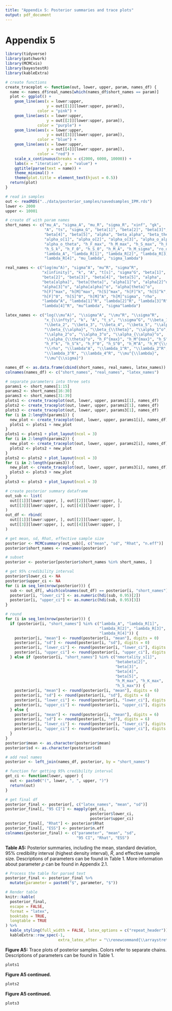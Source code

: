 ```yaml
---
title: "Appendix 5: Posterior summaries and trace plots"
output: pdf_document
---
```

# Appendix 5
```r
library(tidyverse)
library(patchwork)
library(MCMCvis)
library(bayestestR)
library(kableExtra)
```

```r
# create functions
create_traceplot <- function(out, lower, upper, param, names_df) {
  name <- names_df$real_names[which(names_df$short_names == param)]
  plot <- ggplot() +
    geom_line(aes(x = lower:upper,
                  y = out[[1]][lower:upper, param]),
              color = "pink") +
    geom_line(aes(x = lower:upper,
                  y = out[[2]][lower:upper, param]),
              color = "purple") +
    geom_line(aes(x = lower:upper,
                  y = out[[3]][lower:upper, param]),
              color = "blue") +
    geom_line(aes(x = lower:upper,
                  y = out[[4]][lower:upper, param]),
              color = "red") +
    scale_x_continuous(breaks = c(2000, 6000, 10000)) +
    labs(x = "iteration", y = "value") +
    ggtitle(parse(text = name)) +
    theme_minimal() +
    theme(plot.title = element_text(hjust = 0.5))
  return(plot)
}
```

```r
# read in samples
out <- readRDS("../data/posterior_samples/savedsamples_IPM.rds")
lower <- 2000
upper <- 10001
```

```r
# create df with param names
short_names <- c("mu_A", "sigma_A", "mu_R", "sigma_R", "xinf", "gk", 
                 "A", "ts", "sigma_G", "beta[1]", "beta[2]", "beta[3]", 
                 "beta[4]", "beta[5]", "alpha", "beta_alpha", "beta_theta", 
                 "alpha_o[1]", "alpha_o[2]", "alpha_o[3]", "alpha_o_alpha", 
                 "alpha_o_theta", "h_F_max", "h_M_max", "h_S_max", "h_F_k", 
                 "h_S_k", "h_F_0", "h_S_0", "h_M_A", "h_M_sigma", "ro_dir", 
                 "lambda_A", "lambda_R[1]", "lambda_R[2]", "lambda_R[3]",
                 "lambda_R[4]", "mu_lambda", "sigma_lambda")

real_names <- c("log(mu^A)", "sigma^A", "mu^R", "sigma^R",
                "x[infinity]", "k", "A", "t[s]", "sigma^G", "beta[1]",
                "beta[2]", "beta[3]", "beta[4]", "beta[5]", "alpha",
                "beta[alpha]", "beta[theta]", "alpha[1]^o", "alpha[2]^o",
                "alpha[3]^o", "alpha[alpha]^o", "alpha[theta]^o",
                "h[F]^max", "h[M]^max", "h[S]^max", "h[F]^k", "h[S]^k",
                "h[F]^0", "h[S]^0", "h[M]^A", "h[M]^sigma", "rho",
                "lambda^A", "lambda[1]^R", "lambda[2]^R", "lambda[3]^R",
                "lambda[4]^R", "mu^lambda", "sigma^lambda")

latex_names <- c("log(\\mu^A)", "\\sigma^A", "\\mu^R", "\\sigma^R",
                 "x_{\\infty}", "k", "A", "t_s", "\\sigma^G", "\\beta_1",
                 "\\beta_2", "\\beta_3", "\\beta_4", "\\beta_5", "\\alpha",
                 "\\beta_{\\alpha}", "\\beta_{\\theta}", "\\alpha_1^o",
                 "\\alpha_2^o", "\\alpha_3^o", "\\alpha_{\\alpha}^o",
                 "\\alpha_{\\theta}^o", "h_F^{max}", "h_M^{max}", "h_S^{max}",
                 "h_F^k", "h_S^k", "h_F^0", "h_S^0", "h_M^A", "h_M^{\\sigma}",
                 "\\rho", "\\lambda^A", "\\lambda_1^R", "\\lambda_2^R",
                 "\\lambda_3^R", "\\lambda_4^R", "\\mu^{\\lambda}",
                 "\\mu^{\\sigma}")

names_df <- as.data.frame(cbind(short_names, real_names, latex_names))
colnames(names_df) <- c("short_names", "real_names", "latex_names")
```

```r
# separate parameters into three sets
params1 <- short_names[1:15]
params2 <- short_names[16:30]
params3 <- short_names[31:39]
plots1 <- create_traceplot(out, lower, upper, params1[1], names_df)
plots2 <- create_traceplot(out, lower, upper, params2[1], names_df)
plots3 <- create_traceplot(out, lower, upper, params3[1], names_df)
for (i in 2:length(params1)) {
  new_plot <- create_traceplot(out, lower, upper, params1[i], names_df)
  plots1 <- plots1 + new_plot
}
plots1 <- plots1 + plot_layout(ncol = 3)
for (i in 2:length(params2)) {
  new_plot <- create_traceplot(out, lower, upper, params2[i], names_df)
  plots2 <- plots2 + new_plot
}
plots2 <- plots2 + plot_layout(ncol = 3)
for (i in 2:length(params3)) {
  new_plot <- create_traceplot(out, lower, upper, params3[i], names_df)
  plots3 <- plots3 + new_plot
}
plots3 <- plots3 + plot_layout(ncol = 3)
```

```r
# create posterior summary dataframe
out_sub <- list(
  out[[1]][lower:upper, ], out[[2]][lower:upper, ],
  out[[3]][lower:upper, ], out[[4]][lower:upper, ]
)
out_df <- rbind(
  out[[1]][lower:upper, ], out[[2]][lower:upper, ],
  out[[3]][lower:upper, ], out[[4]][lower:upper, ]
)

# get mean, sd, Rhat, effective sample size
posterior <- MCMCsummary(out_sub)[, c("mean", "sd", "Rhat", "n.eff")]
posterior$short_names <- rownames(posterior)

# subset
posterior <- posterior[posterior$short_names %in% short_names, ]

# get 95% credibility interval
posterior$lower_ci <- NA
posterior$upper_ci <- NA
for (i in seq_len(nrow(posterior))) {
  sub <- out_df[, which(colnames(out_df) == posterior[i, "short_names"])]
  posterior[i, "lower_ci"] <- as.numeric(hdi(sub, 0.95)[2])
  posterior[i, "upper_ci"] <- as.numeric(hdi(sub, 0.95)[3])
}

# round
for (i in seq_len(nrow(posterior))) {
  if (posterior[i, "short_names"] %in% c("lambda_A", "lambda_R[1]",
                                         "lambda_R[2]", "lambda_R[3]",
                                         "lambda_R[4]")) {
    posterior[i, "mean"] <- round(posterior[i, "mean"], digits = 0)
    posterior[i, "sd"] <- round(posterior[i, "sd"], digits = 0)
    posterior[i, "lower_ci"] <- round(posterior[i, "lower_ci"], digits = 0)
    posterior[i, "upper_ci"] <- round(posterior[i, "upper_ci"], digits = 0)
  } else if (posterior[i, "short_names"] %in% c("nmortality_s[1]",
                                                "betabeta[2]",
                                                "beta[3]",
                                                "beta[4]",
                                                "beta[5]",
                                                "h_M_max", "h_K_max",
                                                "h_S_max")) {
    posterior[i, "mean"] <- round(posterior[i, "mean"], digits = 6)
    posterior[i, "sd"] <- round(posterior[i, "sd"], digits = 6)
    posterior[i, "lower_ci"] <- round(posterior[i, "lower_ci"], digits = 6)
    posterior[i, "upper_ci"] <- round(posterior[i, "upper_ci"], digits = 6)
  } else {
    posterior[i, "mean"] <- round(posterior[i, "mean"], digits = 6)
    posterior[i, "sd"] <- round(posterior[i, "sd"], digits = 6)
    posterior[i, "lower_ci"] <- round(posterior[i, "lower_ci"], digits = 6)
    posterior[i, "upper_ci"] <- round(posterior[i, "upper_ci"], digits = 6)
  }
}
posterior$mean <- as.character(posterior$mean)
posterior$sd <- as.character(posterior$sd)

# add real names
posterior <- left_join(names_df, posterior, by = "short_names")

# function for getting 95% credibility interval
get_ci <- function(lower, upper) {
  out <- paste0("(", lower, ", ", upper, ")")
  return(out)
}

# get final df
posterior_final <- posterior[, c("latex_names", "mean", "sd")]
posterior_final[, "95 CI"] <- mapply(get_ci,
                                     posterior$lower_ci,
                                     posterior$upper_ci)
posterior_final[, "Rhat"] <- posterior$Rhat
posterior_final[, "ESS"] <- posterior$n.eff
colnames(posterior_final) <- c("parameter", "mean", "sd",
                               "95 CI", "Rhat", "ESS")
```

**Table A5:** Posterior summaries, including the mean, standard deviation, 95% credibility interval (highest density interval), $\hat{R}$, and effective sample size. Descriptions of parameters can be found in Table 1. More information about parameter $\rho$ can be found in Appendix 2.1.

```r
# Process the table for parsed text
posterior_final <- posterior_final %>%
  mutate(parameter = paste0("$", parameter, "$"))

# Render table
knitr::kable(
  posterior_final,
  escape = FALSE,
  format = "latex",
  booktabs = TRUE,
  longtable = TRUE
) %>%
  kable_styling(full_width = FALSE, latex_options = c("repeat_header")) %>%
  kableExtra::row_spec(-1,
                       extra_latex_after = "\\renewcommand{\\arraystretch}{2}")
```
\newpage
**Figure A5:** Trace plots of posterior samples. Colors refer to separate chains. Descriptions of parameters can be found in Table 1.

```r
plots1
```
\newpage

**Figure A5 continued.**

```r
plots2
```

\newpage

**Figure A5 continued.**

```r
plots3
```

